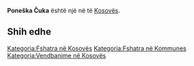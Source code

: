 {{Fshat në Kosovës
 | Emri                = Poneška Čuka
| srp_N_name = Poneška Čuka
| srp_N_FULL_NAME_RO = Poneška Čuka
| srp_N_FULL_NAME_ND_RO = Poneska Cuka
| srp_N_SORT_NAME_RG = PONESKACUKA
| srp_N_FULL_NAME_RG = Poneška Čuka
| srp_N_FULL_NAME_ND_RG = Poneska Cuka

 | Emri (Rasa dhanore) = 
 | Figura              = 
 | Shteti              = Kosovo
 | Komuna              = 
 | Kodi postar         = 
 | Sipërfaqja          = 

 | Popullsia           = 

 | Regj. i popullsisë  = 
 | Dend. e popullsisë  = 
 | Faqja zyrtare       = 
 <!--- Koordinatat ----> 
 | Gjerësia            = 42.4825
 | Gjatësia            = 21.3725
 | Lartësia            = 
}}
'''Poneška Čuka''' është një [[]] në [[]] të [[Kosovës]].

<!-- == Gjeografia == -->
<!-- == Historia == -->
<!-- == Demografia == -->
== Shih edhe ==
{{Komuna }}
{{Kosovo-Administrata-Cung}}

[[Kategoria:Fshatra në Kosovës]]
[[Kategoria:Fshatra në Kommunes ]]
[[Kategoria:Vendbanime në Kosovës]]